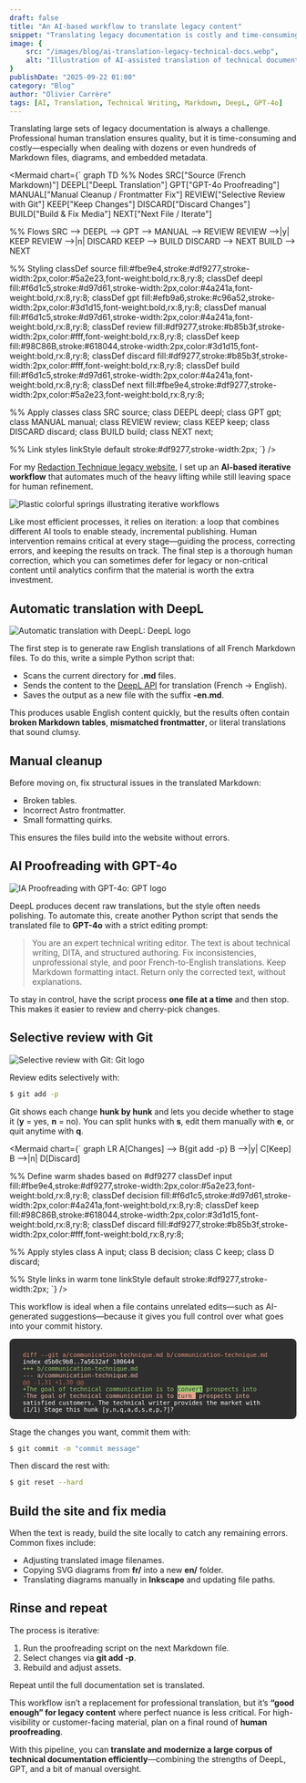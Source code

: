 ```yaml
---
draft: false
title: "An AI-based workflow to translate legacy content"
snippet: "Translating legacy documentation is costly and time-consuming. This post shows how I combined DeepL, GPT-4o, and a bit of manual editing to efficiently translate French Markdown files into polished English—good enough for legacy content and easy to iterate."
image: {
    src: "/images/blog/ai-translation-legacy-technical-docs.webp",
    alt: "Illustration of AI-assisted translation of technical documentation"
}
publishDate: "2025-09-22 01:00"
category: "Blog"
author: "Olivier Carrère"
tags: [AI, Translation, Technical Writing, Markdown, DeepL, GPT-4o]
---
```


Translating large sets of legacy documentation is always a challenge. Professional human translation ensures quality, but it is time-consuming and costly—especially when dealing with dozens or even hundreds of Markdown files, diagrams, and embedded metadata.


<Mermaid chart={`
graph TD
  %% Nodes
  SRC["Source (French Markdown)"]
  DEEPL["DeepL Translation"]
  GPT["GPT-4o Proofreading"]
  MANUAL["Manual Cleanup / Frontmatter Fix"]
  REVIEW["Selective Review with Git"]
  KEEP["Keep Changes"]
  DISCARD["Discard Changes"]
  BUILD["Build & Fix Media"]
  NEXT["Next File / Iterate"]

  %% Flows
  SRC --> DEEPL --> GPT --> MANUAL --> REVIEW
  REVIEW -->|y| KEEP
  REVIEW -->|n| DISCARD
  KEEP --> BUILD
  DISCARD --> NEXT
  BUILD --> NEXT

  %% Styling
  classDef source fill:#fbe9e4,stroke:#df9277,stroke-width:2px,color:#5a2e23,font-weight:bold,rx:8,ry:8;
  classDef deepl fill:#f6d1c5,stroke:#d97d61,stroke-width:2px,color:#4a241a,font-weight:bold,rx:8,ry:8;
  classDef gpt fill:#efb9a6,stroke:#c96a52,stroke-width:2px,color:#3d1d15,font-weight:bold,rx:8,ry:8;
  classDef manual fill:#f6d1c5,stroke:#d97d61,stroke-width:2px,color:#4a241a,font-weight:bold,rx:8,ry:8;
  classDef review fill:#df9277,stroke:#b85b3f,stroke-width:2px,color:#fff,font-weight:bold,rx:8,ry:8;
  classDef keep fill:#98C86B,stroke:#618044,stroke-width:2px,color:#3d1d15,font-weight:bold,rx:8,ry:8;
  classDef discard fill:#df9277,stroke:#b85b3f,stroke-width:2px,color:#fff,font-weight:bold,rx:8,ry:8;
  classDef build fill:#f6d1c5,stroke:#d97d61,stroke-width:2px,color:#4a241a,font-weight:bold,rx:8,ry:8;
  classDef next fill:#fbe9e4,stroke:#df9277,stroke-width:2px,color:#5a2e23,font-weight:bold,rx:8,ry:8;

  %% Apply classes
  class SRC source;
  class DEEPL deepl;
  class GPT gpt;
  class MANUAL manual;
  class REVIEW review;
  class KEEP keep;
  class DISCARD discard;
  class BUILD build;
  class NEXT next;

  %% Link styles
  linkStyle default stroke:#df9277,stroke-width:2px;
`} />

For my [Redaction Technique legacy website](https://docs.redaction-technique.org/), I set up an **AI-based iterative workflow** that automates much of the heavy lifting while still leaving space for human refinement.

![Plastic colorful springs illustrating iterative workflows](/images/blog/ai-translation-legacy-technical-docs-large.webp)

Like most efficient processes, it relies on iteration: a loop that combines different AI tools to enable steady, incremental publishing. Human intervention remains critical at every stage—guiding the process, correcting errors, and keeping the results on track. The final step is a thorough human correction, which you can sometimes defer for legacy or non-critical content until analytics confirm that the material is worth the extra investment.

## Automatic translation with DeepL

<img 
  src="/images/blog/DeepL_logo.svg" 
  alt="Automatic translation with DeepL: DeepL logo" 
  width={200} 
/>


The first step is to generate raw English translations of all French Markdown files. To do this, write a simple Python script that:

* Scans the current directory for **.md** files.
* Sends the content to the [DeepL API](https://www.deepl.com/docs-api) for translation (French → English).
* Saves the output as a new file with the suffix **-en.md**.

This produces usable English content quickly, but the results often contain **broken Markdown tables**, **mismatched frontmatter**, or literal translations that sound clumsy.

## Manual cleanup

Before moving on, fix structural issues in the translated Markdown:

* Broken tables.
* Incorrect Astro frontmatter.
* Small formatting quirks.

This ensures the files build into the website without errors.

## AI Proofreading with GPT-4o

<img 
  src="/images/blog/ChatGPT-Logo.svg" 
  alt="IA Proofreading with GPT-4o: GPT logo" 
  width={100} 
/>

DeepL produces decent raw translations, but the style often needs polishing. To automate this, create another Python script that sends the translated file to **GPT-4o** with a strict editing prompt:

<blockquote>
You are an expert technical writing editor. The text is about technical writing, DITA, and structured authoring. Fix inconsistencies, unprofessional style, and poor French-to-English translations. Keep Markdown formatting intact. Return only the corrected text, without explanations.
</blockquote>

To stay in control, have the script process **one file at a time** and then stop. This makes it easier to review and cherry-pick changes.

## Selective review with Git

<img 
  src="/images/blog/Git-logo.svg" 
  alt="Selective review with Git: Git logo" 
  width={200} 
/>

Review edits selectively with:

```bash
$ git add -p
```

Git shows each change **hunk by hunk** and lets you decide whether to stage it (**y** = yes, **n** = no). You can split hunks with **s**, edit them manually with **e**, or quit anytime with **q**.

<Mermaid chart={`
graph LR
  A[Changes] --> B{git add -p}
  B -->|y| C[Keep]
  B -->|n| D[Discard]

  %% Define warm shades based on #df9277
  classDef input fill:#fbe9e4,stroke:#df9277,stroke-width:2px,color:#5a2e23,font-weight:bold,rx:8,ry:8;
  classDef decision fill:#f6d1c5,stroke:#d97d61,stroke-width:2px,color:#4a241a,font-weight:bold,rx:8,ry:8;
  classDef keep fill:#98C86B,stroke:#618044,stroke-width:2px,color:#3d1d15,font-weight:bold,rx:8,ry:8;
  classDef discard fill:#df9277,stroke:#b85b3f,stroke-width:2px,color:#fff,font-weight:bold,rx:8,ry:8;

  %% Apply styles
  class A input;
  class B decision;
  class C keep;
  class D discard;

  %% Style links in warm tone
  linkStyle default stroke:#df9277,stroke-width:2px;
`} />

This workflow is ideal when a file contains unrelated edits—such as AI-generated suggestions—because it gives you full control over what goes into your commit history.

<div style="background-color:#2e2e2e; color:#ffffff; font-family: monospace; font-size: 0.75em; padding: 1em; white-space: pre-wrap; border-radius: 8px;">
  <span style="color:#df9277;">diff --git a/communication-technique.md b/communication-technique.md</span>
  index d5b0c9b8..7a5632af 100644
  <span style="color:#98C86B;">+++ b/communication-technique.md</span>
  <span style="color:#efb9a6;">--- a/communication-technique.md</span>
  <span style="color:#b26655;">@@ -1,31 +1,30 @@</span>
  <span style="color:#98C86B;">+The goal of technical communication is to <span style="color:#2e2e2e; background-color:#98C86B;">convert</span> prospects into</span>
  <span style="color:#efb9a6;">-The goal of technical communication is to <span style="color:#2e2e2e; background-color:#e6a28c;">turn </span> prospects into</span>
  satisfied customers. The technical writer provides the market with
  (1/1) Stage this hunk [y,n,q,a,d,s,e,p,?]?
</div>

Stage the changes you want, commit them with:

```bash
$ git commit -m "commit message"
```

Then discard the rest with:

```bash
$ git reset --hard
```

## Build the site and fix media

When the text is ready, build the site locally to catch any remaining errors. Common fixes include:

* Adjusting translated image filenames.
* Copying SVG diagrams from **fr/** into a new **en/** folder.
* Translating diagrams manually in **Inkscape** and updating file paths.

## Rinse and repeat

The process is iterative:

1. Run the proofreading script on the next Markdown file.
2. Select changes via **git add -p**.
3. Rebuild and adjust assets.

Repeat until the full documentation set is translated.

This workflow isn’t a replacement for professional translation, but it’s **“good enough” for legacy content** where perfect nuance is less critical. For high-visibility or customer-facing material, plan on a final round of **human proofreading**.

With this pipeline, you can **translate and modernize a large corpus of technical documentation efficiently**—combining the strengths of DeepL, GPT, and a bit of manual oversight.

